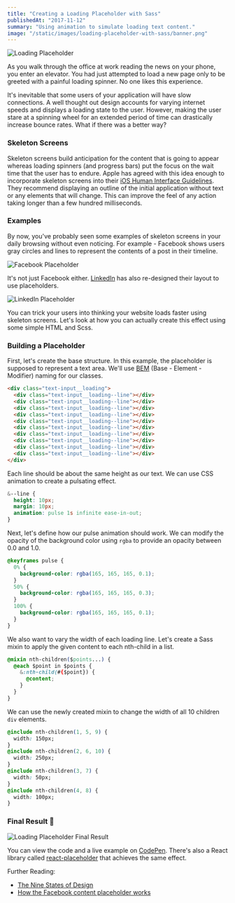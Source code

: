 ```yaml
---
title: "Creating a Loading Placeholder with Sass"
publishedAt: "2017-11-12"
summary: "Using animation to simulate loading text content."
image: "/static/images/loading-placeholder-with-sass/banner.png"
---
```


![Loading Placeholder](/static/images/loading-placeholder-with-sass/example.gif)

As you walk through the office at work reading the news on your phone, you enter an elevator. You had just attempted to load a new page only to be greeted with a painful loading spinner. No one likes this experience.

It's inevitable that some users of your application will have slow connections. A well thought out design accounts for varying internet speeds and displays a loading state to the user. However, making the user stare at a spinning wheel for an extended period of time can drastically increase bounce rates. What if there was a better way?

### Skeleton Screens

Skeleton screens build anticipation for the content that is going to appear whereas loading spinners (and progress bars) put the focus on the wait time that the user has to endure. Apple has agreed with this idea enough to incorporate skeleton screens into their [iOS Human Interface Guidelines](https://developer.apple.com/ios/human-interface-guidelines/icons-and-images/launch-screen/). They recommend displaying an outline of the initial application without text or any elements that will change. This can improve the feel of any action taking longer than a few hundred milliseconds.

### Examples

By now, you've probably seen some examples of skeleton screens in your daily browsing without even noticing. For example - Facebook shows users gray circles and lines to represent the contents of a post in their timeline.

![Facebook Placeholder](/static/images/loading-placeholder-with-sass/facebook.png)

It's not just Facebook either. [LinkedIn](https://www.linkedin.com) has also re-designed their layout to use placeholders.

![LinkedIn Placeholder](/static/images/loading-placeholder-with-sass/linkedin.png)

You can trick your users into thinking your website loads faster using skeleton screens. Let's look at how you can actually create this effect using some simple HTML and Scss.

### Building a Placeholder

First, let's create the base structure. In this example, the placeholder is supposed to represent a text area. We'll use [BEM](http://getbem.com/naming/) (Base - Element - Modifier) naming for our classes.

```html
<div class="text-input__loading">
  <div class="text-input__loading--line"></div>
  <div class="text-input__loading--line"></div>
  <div class="text-input__loading--line"></div>
  <div class="text-input__loading--line"></div>
  <div class="text-input__loading--line"></div>
  <div class="text-input__loading--line"></div>
  <div class="text-input__loading--line"></div>
  <div class="text-input__loading--line"></div>
  <div class="text-input__loading--line"></div>
  <div class="text-input__loading--line"></div>
</div>
```

Each line should be about the same height as our text. We can use CSS animation to create a pulsating effect.

```css
&--line {
  height: 10px;
  margin: 10px;
  animation: pulse 1s infinite ease-in-out;
}
```

Next, let's define how our pulse animation should work. We can modify the opacity of the background color using `rgba` to provide an opacity between 0.0 and 1.0.

```css
@keyframes pulse {
  0% {
    background-color: rgba(165, 165, 165, 0.1);
  }
  50% {
    background-color: rgba(165, 165, 165, 0.3);
  }
  100% {
    background-color: rgba(165, 165, 165, 0.1);
  }
}
```

We also want to vary the width of each loading line. Let's create a Sass mixin to apply the given content to each nth-child in a list.

```css
@mixin nth-children($points...) {
  @each $point in $points {
    &:nth-child(#{$point}) {
      @content;
    }
  }
}
```

We can use the newly created mixin to change the width of all 10 children `div` elements.

```css
@include nth-children(1, 5, 9) {
  width: 150px;
}
@include nth-children(2, 6, 10) {
  width: 250px;
}
@include nth-children(3, 7) {
  width: 50px;
}
@include nth-children(4, 8) {
  width: 100px;
}
```

### Final Result 🎉

![Loading Placeholder Final Result](/static/images/loading-placeholder-with-sass/final-result.gif)

You can view the code and a live example on [CodePen](https://codepen.io/leerob/pen/XzRzpb?editors=1100). There's also a React library called [react-placeholder](https://github.com/buildo/react-placeholder) that achieves the same effect.

Further Reading:

- [The Nine States of Design](https://medium.com/swlh/the-nine-states-of-design-5bfe9b3d6d85)
- [How the Facebook content placeholder works](https://cloudcannon.com/deconstructions/2014/11/15/facebook-content-placeholder-deconstruction.html)

